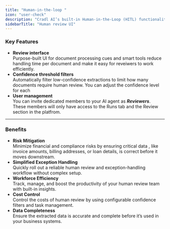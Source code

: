```yaml
---
title: "Human-in-the-loop "
icon: "user-check"
description: "Cradl AI’s built-in Human-in-the-Loop (HITL) functionality makes it easy to add human oversight to your automated workflows. By integrating human review and corrections, you can ensure that the data extracted by your AI agents is accurate and reliable before it’s used in critical business processes. Additionally, your AI agent will learn from each human correction to improve the model "
sidebarTitle: "Human review UI"
---
```


### Key Features

- **Review interface**\
  Purpose-built UI for document processing cues and smart tools reduce handling time per document and make it easy for reveiwers to work efficiently.
- **Confidence threshold filters**\
  Automatically filter low-confidence extractions to limit how many documents require human review. You can adjust the confidence level for each
- **User management**\
  You can invite dedicated members to your AI agent as **_Reviewers_**. These members will only have access to the Runs tab and the Review section in the platfrom.

---

### Benefits

- **Risk Mitigation**\
  Minimize financial and compliance risks by ensuring critical data , like invoice amounts, billing addresses, or loan details,  is correct before it moves downstream.
- **Simplified Exception Handling**\
  Quickly roll out a reliable human review and exception-handling workflow without complex setup.
- **Workforce Efficiency**\
  Track, manage, and boost the productivity of your human review team with built-in insights.
- **Cost Control**\
  Control the costs of human review by using configurable confidence filters and task management.
- **Data Completeness**\
  Ensure the extracted data is accurate and complete before it’s used in your business systems.